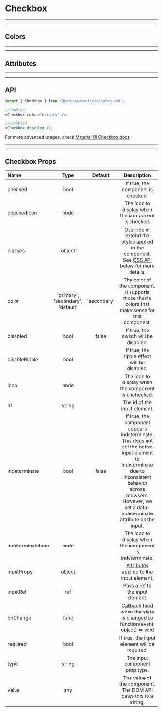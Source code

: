 
# Checkbox

---

---

## Colors

<Provider theme={themes.natura.light}>
  <ComponentWithLabel componentList={colors} />
</Provider>

---

---

## Attributes

<Provider theme={themes.natura.light}>
  <ComponentWithLabel componentList={attributes} />
</Provider>

---

---

## API

```jsx highlight-line="2"
import { Checkbox } from '@naturacosmeticos/natds-web';

//Enabled
<Checkbox color="primary" />;

//Disabled
<Checkbox disabled />;
```

For more advanced usages, check [Material UI Checkbox docs](https://material-ui.com/components/checkboxes/)

---

---

## Checkbox Props

| Name              |               Type                |            Default            |                                                                                                     Description                                                                                                      |
| :---------------- | :-------------------------------: | :---------------------------: | :------------------------------------------------------------------------------------------------------------------------------------------------------------------------------------------------------------------: |
| checked           |               bool                |                               |                                                                                          If true, the component is checked.                                                                                          |
| checkedIcon       |               node                |                               |                                                                                  The icon to display when the component is checked.                                                                                  |
| classes           |              object               |                               |                                      Override or extend the styles applied to the component. See [CSS API](https://material-ui.com/pt/api/switch/#css) below for more details.                                       |
| color             | 'primary', 'secondary', 'default' |          'secondary'          |                                                            The color of the component. It supports those theme colors that make sense for this component.                                                            |
| disabled          |               bool                |             false             |                                                                                        If true, the switch will be disabled.                                                                                         |
| disableRipple     |               bool                |                               |                                                                                     If true, the ripple effect will be disabled.                                                                                     |
| icon              |               node                |                               |                                                                                 The icon to display when the component is unchecked.                                                                                 |
| id                |              string               |                               |                                                                                             The id of the input element.                                                                                             |
| indeterminate     |               bool                |             false             | If true, the component appears indeterminate. This does not set the native input element to indeterminate due to inconsistent behavior across browsers. However, we set a data-indeterminate attribute on the input. |
| indeterminateIcon |               node                | <IndeterminateCheckBoxIcon /> |                                                                               The icon to display when the component is indeterminate.                                                                               |
| inputProps        |              object               |                               |                                                [Attributes](https://developer.mozilla.org/en-US/docs/Web/HTML/Element/input#Attributes) applied to the input element.                                                |
| inputRef          |                ref                |                               |                                                                                           Pass a ref to the input element.                                                                                           |
| onChange          |               func                |                               |                                                                     Callback fired when the state is changed i.e function(event: object) => void                                                                     |
| required          |               bool                |                               |                                                                                     If true, the input element will be required.                                                                                     |
| type              |              string               |                               |                                                                                            The input component prop type.                                                                                            |
| value             |                any                |                               |                                                                           The value of the component. The DOM API casts this to a string.                                                                            |
